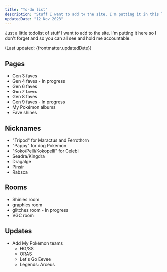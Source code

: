 ```yaml
---
title: "To-do list"
description: "Stuff I want to add to the site. I'm putting it in this list so I don't forget."
updatedDate: "12 Nov 2023"
---
```


Just a little todolist of stuff I want to add to the site. I'm putting it here so I don't forget and so you can all see and hold me accountable.

(Last updated: {frontmatter.updatedDate})

## Pages

* <del>Gen 3 faves</del>
* Gen 4 faves - In progress
* Gen 6 faves
* Gen 7 faves
* Gen 8 faves
* Gen 9 faves - In progress
* My Pokémon albums
* Fave shines

## Nicknames

* "Tripod" for Maractus and Ferrothorn
* "Pappy" for dog Pokémon
* "Koko/Pelli/Kokopelli" for Celebi
* Seadra/Kingdra
* Dragalge
* Pinsir
* Rabsca

## Rooms

* Shinies room
* graphics room
* glitches room - In progress
* VGC room

## Updates

* Add My Pokémon teams
	* HG/SS
	* ORAS
	* Let's Go Eevee
	* Legends: Arceus